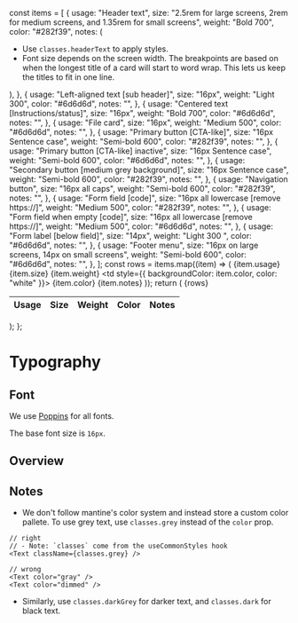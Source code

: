 
<Meta title="Style Guide/Typography" />

  const items = [
    {
      usage: "Header text",
      size: "2.5rem for large screens, 2rem for medium screens, and 1.35rem for small screens",
      weight: "Bold 700",
      color: "#282f39",
      notes: (
        <ul>
          <li>Use `classes.headerText` to apply styles.</li>
          <li>
            Font size depends on the screen width. The breakpoints are based on
            when the longest title of a card will start to word wrap. This lets
            us keep the titles to fit in one line.
          </li>
        </ul>
      ),
    },
    {
      usage: "Left-aligned text [sub header]",
      size: "16px",
      weight: "Light 300",
      color: "#6d6d6d",
      notes: "",
    },
    {
      usage: "Centered text [Instructions/status]",
      size: "16px",
      weight: "Bold 700",
      color: "#6d6d6d",
      notes: "",
    },
    {
      usage: "File card",
      size: "16px",
      weight: "Medium 500",
      color: "#6d6d6d",
      notes: "",
    },
    {
      usage: "Primary button [CTA-like]",
      size: "16px Sentence case",
      weight: "Semi-bold 600",
      color: "#282f39",
      notes: "",
    },
    {
      usage: "Primary button [CTA-like] inactive",
      size: "16px Sentence case",
      weight: "Semi-bold 600",
      color: "#6d6d6d",
      notes: "",
    },
    {
      usage: "Secondary button [medium grey background]",
      size: "16px Sentence case",
      weight: "Semi-bold 600",
      color: "#282f39",
      notes: "",
    },
    {
      usage: "Navigation button",
      size: "16px all caps",
      weight: "Semi-bold 600",
      color: "#282f39",
      notes: "",
    },
    {
      usage: "Form field [code]",
      size: "16px all lowercase [remove https://]",
      weight: "Medium 500",
      color: "#282f39",
      notes: "",
    },
    {
      usage: "Form field when empty [code]",
      size: "16px all lowercase [remove https://]",
      weight: "Medium 500",
      color: "#6d6d6d",
      notes: "",
    },
    {
      usage: "Form label [below field]",
      size: "14px",
      weight: "Light 300 ",
      color: "#6d6d6d",
      notes: "",
    },
    {
      usage: "Footer menu",
      size: "16px on large screens, 14px on small screens",
      weight: "Semi-bold 600",
      color: "#6d6d6d",
      notes: "",
    },
  ];
  const rows = items.map((item) => (
    <tr key={item.usage}>
      <td>{item.usage}</td>
      <td>{item.size}</td>
      <td>{item.weight}</td>
      <td style={{ backgroundColor: item.color, color: "white" }}>
        {item.color}
      </td>
      <td>{item.notes}</td>
    </tr>
  ));
  return (
    <Table>
      <thead>
        <tr>
          <th>Usage</th>
          <th>Size</th>
          <th>Weight</th>
          <th>Color</th>
          <th>Notes</th>
        </tr>
      </thead>
      <tbody>{rows}</tbody>
    </Table>
  );
};

# Typography

## Font

We use [Poppins](https://fonts.google.com/specimen/Poppins) for all fonts.

The base font size is `16px`.

## Overview

<Overview />

## Notes

- We don't follow mantine's color system and instead store a custom color pallete. To use grey text, use `classes.grey` instead of the `color` prop.

```tsx
// right
// - Note: `classes` come from the useCommonStyles hook
<Text className={classes.grey} />

// wrong
<Text color="gray" />
<Text color="dimmed" />
```

- Similarly, use `classes.darkGrey` for darker text, and `classes.dark` for black text.

